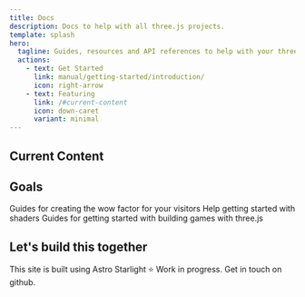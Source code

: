 ```yaml
---
title: Docs
description: Docs to help with all three.js projects.
template: splash
hero:
  tagline: Guides, resources and API references to help with your three.js projects.
  actions:
    - text: Get Started
      link: manual/getting-started/introduction/
      icon: right-arrow
    - text: Featuring
      link: /#current-content
      icon: down-caret
      variant: minimal
---
```



## Current Content

<CardGrid>
  <LinkCard
    title="Fundamentals"
    href="manual/getting-started/introduction/"
    description="A remake of three.js's docs"
  ></LinkCard>
  <LinkCard
    title="API reference"
    href="reference/"
    description="A JSDoc for all Three.js"
  ></LinkCard>
  <LinkCard
    title="Addons reference"
    href="addons/"
    description="A JSDoc for all Three.js Addons"
  ></LinkCard>
</CardGrid>

## Goals

<CardGrid stagger>
  <Card title="Website showcases" icon="star">
    Guides for creating the wow factor for your visitors
  </Card>
  <Card title="Shaders" icon="bars">
    Help getting started with shaders
  </Card>
  <Card title="Game dev" icon="add-document">
    Guides for getting started with building games with three.js
  </Card>
</CardGrid>

## Let's build this together

<CardGrid>
  <Card title="Simple authoring" icon="pencil">
    This site is built using Astro Starlight ⭐
  </Card>
  <Card title="W.I.P" icon="warning">
    Work in progress. Get in touch on github.
  </Card>
</CardGrid>
